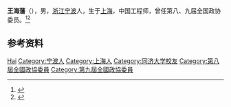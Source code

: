 '''王海藩'''（{{bd|1939年|7月|}}），男，[[浙江|浙江]][[宁波|宁波]]人，生于[[上海|上海]]，中国工程师，曾任第八、九届全国政协委员。<ref>{{Cite book|title=历届全国政协委员人名辞典|author=|publisher=中国国际广播出版社|year=1996|isbn=9787507813746|location=北京|pages=}}</ref><ref>{{Cite book|title=中华人民共和国职官志|author=何虎生, 李耀东, 向常福主编|publisher=中国社会出版社|year=2003|isbn=9787800883934|location=北京|pages=}}</ref>

== 参考资料 ==
{{reflist}}

{{Authority control}}
{{DEFAULTSORT:Wang王}}
[[Category:王姓|Hai]]
[[Category:宁波人|Category:宁波人]]
[[Category:上海人|Category:上海人]]
[[Category:同济大学校友|Category:同济大学校友]]
[[Category:第八屆全國政協委員|Category:第八屆全國政協委員]]
[[Category:第九屆全國政協委員|Category:第九屆全國政協委員]]

{{中国人物小作品}}